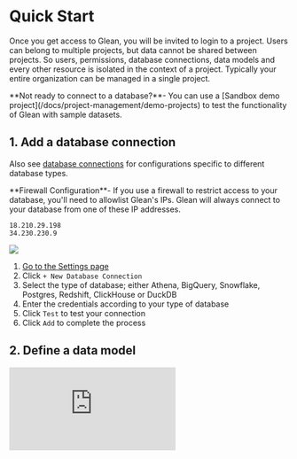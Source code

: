 
# Quick Start

Once you get access to Glean, you will be invited to login to a project. Users can belong to multiple projects, but data cannot be shared between projects. So users, permissions, database connections, data models and every other resource is isolated in the context of a project. Typically your entire organization can be managed in a single project.

<Callout type="info">
  **Not ready to connect to a database?**- You can use a [Sandbox demo
  project](/docs/project-management/demo-projects) to test the functionality of
  Glean with sample datasets.
</Callout>

## 1. Add a database connection

Also see [database connections](/docs/database-connections) for configurations specific to different database types.

<Callout type="warning">
  **Firewall Configuration**- If you use a firewall to restrict access to your
  database, you'll need to allowlist Glean's IPs. Glean will always connect to
  your database from one of these IP addresses.

```
18.210.29.198
34.230.230.9
```

</Callout>

![](/quickstart.png)

1. [Go to the Settings page](https://glean.io/app/p/settings)
2. Click `+ New Database Connection`
3. Select the type of database; either Athena, BigQuery, Snowflake, Postgres, Redshift, ClickHouse or DuckDB
4. Enter the credentials according to your type of database
5. Click `Test` to test your connection
6. Click `Add` to complete the process

## 2. Define a data model

<div style={{ position: "relative", paddingBottom: "62.5%", height: 0 }}>
  <iframe
    src="https://www.loom.com/embed/16445a878e2d4e12af36241ce581345d?hide_owner=true&hide_share=true&hide_title=true&hideEmbedTopBar=true"
    frameBorder={0}
    webkitallowfullscreen="true"
    mozallowfullscreen="true"
    allowFullScreen={true}
    style={{
      position: "absolute",
      top: 0,
      left: 0,
      width: "100%",
      height: "100%",
    }}
  />
</div>

Every chart and analysis is based on a Glean data model.

1. [Go to your project homepage](https://glean.io/app/) and click `New Data Model`
   Select a database connection, click on a table name, and click `Build Model`

<Callout type="info">
  **Using a SQL Query**- Each Glean data model is based on an underlying data
  table. If the data in your data isn't quite in the right format, it's possible
  to specify an underlying query as the basis for your data model.
</Callout>

3. Define the data model
   a. Edit the name of the data model at the top of the page
   b. Add additional metrics and attributes by clicking Add Metric and Add Attribute next to the name of the field
   c. Create a SQL based custom metric by clicking + Add Custom Metric (see Metrics for more details)

4. Click `Save Model` then click `Open in Explore` to start exploring the data

## 3. Start interacting with your data

![](/quickstart-2.png)

1. [Go to the Data Models page](https://glean.io/app/p/data-models)
2. Click on the name of the data model we just created

> You're ready to begin interacting with your data. Next, [learn how to use the
> Attributes Tray](/docs/visualizing-data/attributes-tray) to filter and breakout
> your data.
